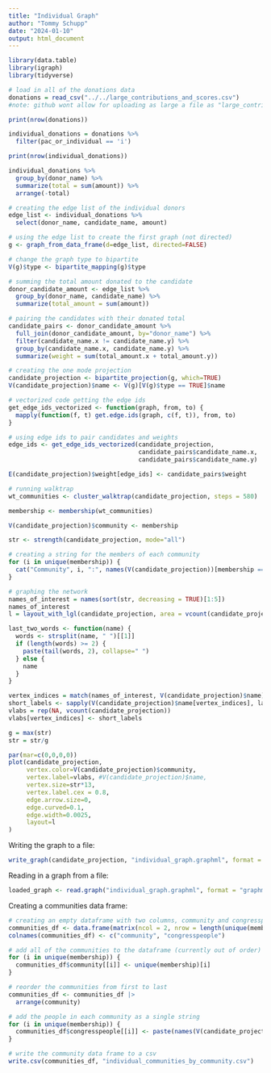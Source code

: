 ```yaml
---
title: "Individual Graph"
author: "Tommy Schupp"
date: "2024-01-10"
output: html_document
---
```


```r
library(data.table)
library(igraph)
library(tidyverse)

# load in all of the donations data
donations = read_csv("../../large_contributions_and_scores.csv") 
#note: github wont allow for uploading as large a file as "large_contributions_and_scores.csv" so it is stored outside of the repo on our personal computers

print(nrow(donations))

individual_donations = donations %>%
  filter(pac_or_individual == 'i')

print(nrow(individual_donations))

```

```r
individual_donations %>% 
  group_by(donor_name) %>% 
  summarize(total = sum(amount)) %>% 
  arrange(-total)
```


```r
# creating the edge list of the individual donors
edge_list <- individual_donations %>%
  select(donor_name, candidate_name, amount)

# using the edge list to create the first graph (not directed)
g <- graph_from_data_frame(d=edge_list, directed=FALSE)

# change the graph type to bipartite
V(g)$type <- bipartite_mapping(g)$type

# summing the total amount donated to the candidate
donor_candidate_amount <- edge_list %>%
  group_by(donor_name, candidate_name) %>%
  summarize(total_amount = sum(amount))

# pairing the candidates with their donated total
candidate_pairs <- donor_candidate_amount %>%
  full_join(donor_candidate_amount, by="donor_name") %>%
  filter(candidate_name.x != candidate_name.y) %>%
  group_by(candidate_name.x, candidate_name.y) %>%
  summarize(weight = sum(total_amount.x + total_amount.y))

# creating the one mode projection
candidate_projection <- bipartite_projection(g, which=TRUE)
V(candidate_projection)$name <- V(g)[V(g)$type == TRUE]$name

# vectorized code getting the edge ids
get_edge_ids_vectorized <- function(graph, from, to) {
  mapply(function(f, t) get.edge.ids(graph, c(f, t)), from, to)
}

# using edge ids to pair candidates and weights
edge_ids <- get_edge_ids_vectorized(candidate_projection, 
                                    candidate_pairs$candidate_name.x, 
                                    candidate_pairs$candidate_name.y)

E(candidate_projection)$weight[edge_ids] <- candidate_pairs$weight

```

```r
# running walktrap
wt_communities <- cluster_walktrap(candidate_projection, steps = 580)

membership <- membership(wt_communities)

V(candidate_projection)$community <- membership

str <- strength(candidate_projection, mode="all")

# creating a string for the members of each community
for (i in unique(membership)) {
  cat("Community", i, ":", names(V(candidate_projection))[membership == i], "\n")
}
```

```r
# graphing the network
names_of_interest = names(sort(str, decreasing = TRUE)[1:5])
names_of_interest
l = layout_with_lgl(candidate_projection, area = vcount(candidate_projection)^5, cellsize=vcount(candidate_projection)^4)

last_two_words <- function(name) {
  words <- strsplit(name, " ")[[1]]
  if (length(words) >= 2) {
    paste(tail(words, 2), collapse=" ")
  } else {
    name  
  }
}

vertex_indices = match(names_of_interest, V(candidate_projection)$name)
short_labels <- sapply(V(candidate_projection)$name[vertex_indices], last_two_words)
vlabs = rep(NA, vcount(candidate_projection))
vlabs[vertex_indices] <- short_labels

g = max(str)
str = str/g

par(mar=c(0,0,0,0))
plot(candidate_projection, 
     vertex.color=V(candidate_projection)$community,
     vertex.label=vlabs, #V(candidate_projection)$name, 
     vertex.size=str*13, 
     vertex.label.cex = 0.8,
     edge.arrow.size=0, 
     edge.curved=0.1, 
     edge.width=0.0025,
     layout=l
)

```

Writing the graph to a file:
```r
write_graph(candidate_projection, "individual_graph.graphml", format = "graphml")

```

Reading in a graph from a file:
```r
loaded_graph <- read.graph("individual_graph.graphml", format = "graphml")
```

Creating a communities data frame:
```r
# creating an empty dataframe with two columns, community and congresspeople
communities_df <- data.frame(matrix(ncol = 2, nrow = length(unique(membership))))
colnames(communities_df) <- c("community", "congresspeople")

# add all of the communities to the dataframe (currently out of order)
for (i in unique(membership)) {
  communities_df$community[[i]] <- unique(membership)[i]
}

# reorder the communities from first to last
communities_df <- communities_df |>
  arrange(community)

# add the people in each community as a single string
for (i in unique(membership)) {
  communities_df$congresspeople[[i]] <- paste(names(V(candidate_projection)[membership == i]), sep="", collapse=", ") 
}

# write the community data frame to a csv
write.csv(communities_df, "individual_communities_by_community.csv")
```


